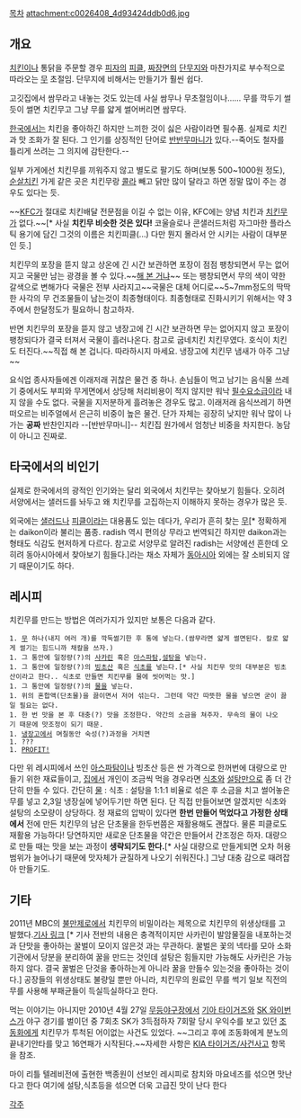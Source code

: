 [[목차]]
attachment:c0026408_4d93424ddb0d6.jpg
== 개요 ==
[[치킨]]이나 통닭을 주문할 경우 [[피자]]의 [[피클]], [[짜장면]]의 [[단무지]]와 마찬가지로 부수적으로 따라오는 [[무]] 초절임. 단무지에 비해서는 만들기가 훨씬 쉽다.

고깃집에서 쌈무라고 내놓는 것도 있는데 사실 쌈무나 무초절임이나...... 무를 깍두기 썰듯이 썰면 치킨무고 그냥 무를 얇게 썰어버리면 쌈무다.

[[한국]]에서는 치킨을 좋아하긴 하지만 느끼한 것이 싫은 사람이라면 필수품. 실제로 치킨과 맛 조화가 잘 된다. 그 인기를 상징적인 단어로 [[반반무마니]]가 있다.--죽어도 철자를 틀리게 쓰려는 그 의지에 감탄한다.--

일부 가게에선 치킨무를 끼워주지 않고 별도로 팔기도 하며(보통 500~1000원 정도), [[순살치킨]] 가게 같은 곳은 치킨무랑 [[콜라]] 빼고 닭만 많이 달라고 하면 정말 많이 주는 경우도 있다는 듯.

~~[[KFC]]가 절대로 치킨배달 전문점을 이길 수 없는 이유, KFC에는 양념 치킨과 [[치킨무]]가 없다.~~[* 사실 '''치킨무 비슷한 것은 있다!''' 코울슬로나 콘샐러드처럼 자그마한 플라스틱 용기에 담긴 그것의 이름은 치킨피클(...) 다만 뭔지 몰라서 안 시키는 사람이 대부분인 듯.]

치킨무의 포장을 뜯지 않고 상온에 긴 시간 보관하면 포장이 점점 팽창되면서 무는 없어지고 국물만 남는 광경을 볼 수 있다.~~[http://lodong2.egloos.com/4781806 해 본 거냐]~~ 또는 팽창되면서 무의 색이 약한 갈색으로 변해가다 국물은 전부 사라지고~~국물은 대체 어디로~~5~7mm정도의 딱딱한 사각의 무 건조물들이 남는것이 최종형태이다. 최종형태로 진화시키기 위해서는 약 3주에서 한달정도가 필요하니 참고하자.

반면 치킨무의 포장을 뜯지 않고 냉장고에 긴 시간 보관하면 무는 없어지지 않고 포장이 팽창되다가 결국 터져서 국물이 흘러나온다. 참고로 굽네치킨 치킨무였다. 호식이 치킨도 터진다.~~직접 해 본 겁니다. 따라하시지 마세요. 냉장고에 치킨무 냄새가 아주 그냥~~

요식업 종사자들에겐 이래저래 귀찮은 물건 중 하나. 손님들이 먹고 남기는 음식물 쓰레기 중에서도 부피와 무게면에서 상당해 처리비용이 적지 않지만 워낙 [[필수요소]]급이라 내지 않을 수도 없다. 국물을 지저분하게 흘려놓은 경우도 많고. 이래저래 음식쓰레기 하면 떠오르는 비주얼에서 은근히 비중이 높은 물건. 단가 자체는 굉장히 낮지만 워낙 많이 나가는 '''공짜''' 반찬인지라 --[반반무마니]-- 치킨집 원가에서 엄청난 비중을 차지한다. 농담이 아니고 진짜로.



== 타국에서의 비인기 ==
실제로 한국에서의 광적인 인기와는 달리 외국에서 치킨무는 찾아보기 힘들다. 오히려 서양에서는 샐러드를 놔두고 왜 치킨무를 고집하는지 이해하지 못하는 경우가 많은 듯.

외국에는 [[샐러드]]나 [[피클]]이라는 대용품도 있는 데다가, 우리가 흔히 찾는 [[무]][* 정확하게는 daikon이라 불리는 품종. radish 역시 편의상 무라고 번역되긴 하지만 daikon과는 형태도 식감도 현저하게 다르다. 참고로 서양무로 알려진 radish는 서양에선 흔한데 오히려 동아시아에서 찾아보기 힘들다.]라는 채소 자체가 [[동아시아]] 외에는 잘 소비되지 않기 때문이기도 하다.

== 레시피 ==
치킨무를 만드는 방법은 여러가지가 있지만 보통은 다음과 같다.

 1. [[무(채소)|무]] 하나(내지 여러 개)를 깍둑썰기한 후 통에 넣는다.(쌈무라면 얇게 썰면된다. 칼로 얇게 썰기는 힘드니까 채칼을 쓰자.)
 1. 그 통안에 일정량(?)의 [[사카린]] 혹은 [[아스파탐]],[[설탕]]을 넣는다.
 1. 그 통안에 일정량(?)의 [[빙초산]] 혹은 [[식초]]를 넣는다.[* 사실 치킨무 맛의 대부분은 빙초산이라고 한다.. 식초로 만들면 치킨무를 물에 씻어먹는 맛.]
 1. 그 통안에 일정량(?)의 [[물]]을 넣는다.
 1. 위의 혼합액(단초물)을 끓이면서 저어 섞는다. 그런데 약간 따뜻한 물을 넣으면 굳이 끓일 필요는 없다.
 1. 한 번 맛을 본 후 대충(?) 맛을 조정한다. 약간의 소금을 쳐주자. 무속의 물이 나오기 때문에 맛조정이 되기 때문.
 1. [[냉장고]]에서 며칠동안 숙성(?)과정을 거치면
 1. ???
 1. [[PROFIT!]]
다만 위 레시피에서 쓰인 [[아스파탐]]이나 빙초산 등은 싼 가격으로 한꺼번에 대량으로 만들기 위한 재료들이고, [[집]]에서 개인이 조금씩 먹을 경우라면 [[식초]]와 [[설탕]]만으로 좀 더 간단히 만들 수 있다. 간단히 [[물]] : 식초 : 설탕을 1:1:1 비율로 섞은 후 소금을 치고 썰어놓은 무를 넣고 2,3일 냉장실에 넣어두기만 하면 된다. 단 직접 만들어보면 알겠지만 식초와 설탕의 소모량이 상당하다. 정 재료의 압박이 있다면 '''한번 만들어 먹었다고 가정한 상태에서''' 전에 만든 치킨무의 남은 단초물을 한두번쯤은 재활용해도 괜찮다. 물론 피클로도 재활용 가능하다! 당연하지만 새로운 단초물을 약간은 만들어서 간조정은 하자. 대량으로 만들 때는 맛을 보는 과정이 '''생략되기도 한다.'''[* 사실 대량으로 만들게되면 오차 허용범위가 늘어나기 때문에 맛자체가 균질하게 나오기 쉬워진다.] 그냥 대충 감으로 때려잡아 만들기도.

== 기타 ==
2011년 MBC의 [[불만제로]]에서 치킨무의 비밀이라는 제목으로 치킨무의 위생상태를 고발했다.[http://www.newsen.com/news_view.php?uid=201105260835101001 기사 링크] [* 기사 전반의 내용은 충격적이지만 사카린이 발암물질을 내포하는것과 단맛을 좋아하는 꿀벌이 모이지 않은것 과는 무관하다. 꿀벌은 꽃의 넥타를 모아 소화기관에서 당분을 분리하여 꿀을 만드는 것인데 설탕은 힘들지만 가능해도 사카린은 가능하지 않다. 결국 꿀벌은 단것을 좋아하는게 아니라 꿀을 만들수 있는것을 좋아하는 것이다.] 공장들의 위생상태도 불량일 뿐만 아니라, 치킨무의 원료인 무를 썩기 일보 직전의 무를 사용해 부패균들이 득실득실하다고 한다. 

먹는 이야기는 아니지만 2010년 4월 27일 [[무등야구장]]에서 [[기아 타이거즈]]와 [[SK 와이번스]]가 야구 경기를 벌이던 중 7회초 SK가 3득점하자 7회말 당시 우익수를 보고 있던 [[조동화]]에게 치킨무가 투척된 어이없는 사건도 있었다. ~~그리고 후에 조동화에게 분노의 끝내기안타를 맞고 16연패가 시작된다.~~자세한 사항은 [[KIA 타이거즈/사건사고]] 항목을 참조.

마이 리틀 텔레비전에 출현한 백종원이 선보인 레시피로 참치와 마요네즈를 섞으면 맛난다고 한다
여기에 설탕,식초등을 섞으면 더욱 고급진 맛이 난다 한다

[[각주]]
